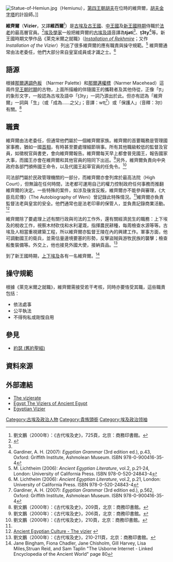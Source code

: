 {{Link style|time=2015-12-13T14:54:38+00:00}}
{{Otheruses|subject=[[埃及學|埃及學家]]對古埃及法老委任的最高政府官員所用的稱銜|other=古時伊斯蘭國家高級行政顧問及大臣的稱謂|維齊爾}}

[[Image:Statue-of-Hemiun.jpg|thumb]]（Hemiunu），[[第四王朝|第四王朝]][[胡夫|胡夫]]在位時的維齊爾，[[胡夫金字塔|胡夫金字塔]]的計設師。]]

{{Hiero|Vizier (''Tjaty'')|<hiero>G47-t:Z1-A1</hiero>|align=right|era=nk}}

'''維齊爾'''（'''Vizier'''，又譯'''維西爾'''<ref>劉文鵬（2000年）：《古代埃及史》，725頁，北京：商務印書館。</ref>）是[[古埃及|古埃及]][[古王國時期|古王國]]、[[中王國時期|中王國]]及[[新王國時期|新王國時期]]侍職於[[法老|法老]]的最高層官員。<ref name=shaw>{{cite book | first = Ian | last = Shaw | title = The Oxford History of Ancient Egypt | page = 104 | url = http://books.google.com/books?id=J-rIO6BBh6IC&dq=The+Oxford+History+of+Ancient+Egypt&printsec=frontcover&source=bl&ots=ViOOq_FT4s&sig=ku9Hibi4w867GI7gZDmgK0Wk7Nc&hl=en&ei=cuF5SsaFBpOmsgOxvfTbBA&sa=X&oi=book_result&ct=result&resnum=3#v=onepage&q=vizier&f=false | year = 2002 | publisher = Oxford University Press | ISBN = 0192802933, ISBN 978-0-19-280293-4 | access-date = 2011-01-28 | archive-date = 2020-03-24 | archive-url = https://web.archive.org/web/20200324150436/https://books.google.com/books?id=J-rIO6BBh6IC&dq=The+Oxford+History+of+Ancient+Egypt&printsec=frontcover&source=bl&ots=ViOOq_FT4s&sig=ku9Hibi4w867GI7gZDmgK0Wk7Nc&hl=en&ei=cuF5SsaFBpOmsgOxvfTbBA&sa=X&oi=book_result&ct=result&resnum=3#v=onepage&q=vizier&f=false | dead-url = no }}</ref>[[埃及學|埃及學家]]一般把維齊爾的[[古埃及語|古埃及語]]音譯為'''tjati'''<ref name="shaw"/>、'''ṯ3ty'''<ref>Gardiner, A. H. (2007): ''Egyptian Grammar'' (3rd edition ed.), p.43, Oxford: Griffith Institute, Ashmolean Museum. ISBN 978-0-900416-35-4</ref>等。新王國時期文學作品《萊克米爾之就職》（''[[:en:Installation_of_the_Vizier|Installation of Rekhmire]]''；又作''Installation of the Vizier''）列出了很多維齊爾的應有職責與操守規範。<ref>M. Lichtheim (2006): ''Ancient Egyptian Literature'', vol.2, p.21-24, London: University of California Press. ISBN 978-0-520-24843-4</ref>
維齊爾通常由法老委任，他們大部分來自皇室成員或才識之士。<ref>M. Lichtheim (2006): ''Ancient Egyptian Literature'', vol.2, p.21, London: University of California Press. ISBN 978-0-520-24843-4</ref>

==語源==
根據[[那爾邁調色板|那爾邁調色板]] （Narmer Palette）和[[那爾邁權標|那爾邁權標]]（Narmer Macehead）這兩件[[早王朝時期_(埃及)|早王朝时期]]的古物，上面所描繪的伴隨國王的攜鞋者及其他侍從，正像「ṯt」的象形文字，一般認為古埃及語中「ṯ3ty」一詞乃源出於此。但亦有認為「維齊爾」一詞與「生」（或「成為……之父」；音譯：wtṯ<ref>Gardiner, A. H. (2007): ''Egyptian Grammar'' (3rd edition ed.), p.562, Oxford: Griffith Institute, Ashmolean Museum. ISBN 978-0-900416-35-4</ref>）或「保護人」（音釋：3ṯt）有關。<ref>劉文鵬（2000年）：《古代埃及史》，209頁，北京：商務印書館。</ref>

==職責==
維齊爾由法老委任，但通常他們屬於一個維齊爾家族。維齊爾的首要職務是管理國家事務，猶如一國[[首相|首相]]，有時甚至要處理細節瑣事。所有其他職級較低的監督及官員，如徵稅官與書吏，會向維齊爾報告。維齊爾每天早上都會晉見國王，報告國家大事，而國王亦會在維齊爾和其他官員的陪同下出巡。<ref name="liu">劉文鵬（2000年）：《古代埃及史》，206頁，北京：商務印書館。</ref>另外，維齊爾負責向中央政府各部門頒佈國王命令，以及代國王起草官員的任免令。<ref>劉文鵬（2000年）：《古代埃及史》，210頁，北京：商務印書館。</ref>

司法部門屬於民政管理機關的一部分，而維齊爾亦會列席於最高法院（High Court），但無論在任何時間，法老都可運用自己的權力控制政府任何事務而推翻維齊爾的決定。一些特殊的案件，如涉及後宮反叛，維齊爾亦不能參與審理，《大臣烏尼傳》（The Autobiography of Weni）曾記錄此特殊情況。<ref name="liu"/>維齊爾亦負責監督法老與皇宮的安全。他們通常也是法老印章的保管人，並負責記錄商業活動。<ref>[http://www.mnsu.edu/emuseum/prehistory/egypt/government/vizier.htm Ancient Egyptian Culture - The vizier] {{webarchive|url=https://web.archive.org/web/20080913094607/http://www.mnsu.edu/emuseum/prehistory/egypt/government/vizier.htm |date=2008-09-13 }}
</ref>

維齊爾除了要處理上述有關行政與司法的工作外，還有關經濟民生的職務：上下埃及的稅收工作，視察木材砍伐和水利灌溉，指揮農民耕種，每周檢查水源等等。古埃及人相當重視建築工程，所以維齊爾亦監督王陵在內的興建工作。軍事方面，他可調動國王的衛兵，並需估量邊境要塞的形勢，反擊盜賊與游牧民族的襲擊；檢查船隻裝備等。外交上，他也接見外國大使，接納貢品。<ref>劉文鵬（2000年）：《古代埃及史》，210-211頁，北京：商務印書館。</ref>

到了新王國時期，[[上埃及|上]][[下埃及|下埃及]]各有一名維齊爾。<ref>Jane Bingham, Fiona Chadler, Jane Chisholm, Gill Harvey, Lisa Miles,Struan Reid, and Sam Taplin "The Usborne Internet - Linked Encyclopedia of the Ancient World" page 80</ref>

==操守規範==
根據《萊克米爾之就職》，維齊爾需接受若干考核，同時亦要恪受其職，這些職責包括：

*依法處事
*公平執法
*不得徇私或剛愎自用

==參見==
* [[約瑟_(舊約聖經)|約瑟 (舊約聖經)]]

==資料來源==
{{reflist}}

==外部連結==
*[https://web.archive.org/web/20110201100326/http://www.reshafim.org.il/ad/egypt/administration/vizierate.htm The vizierate]
*[http://www.touregypt.net/featurestories/vizier.htm Egypt The Viziers of Ancient Egypt] {{Wayback|url=http://www.touregypt.net/featurestories/vizier.htm |date=20210205233649 }}
*[http://www.aldokkan.com/society/vizier.htm Egyptian Vizier] {{Wayback|url=http://www.aldokkan.com/society/vizier.htm |date=20210416140300 }}

[[Category:古埃及政治人物|Category:古埃及政治人物]]
[[Category:貴族頭銜|Category:貴族頭銜]]
[[Category:埃及政治领袖|Category:埃及政治领袖]]
